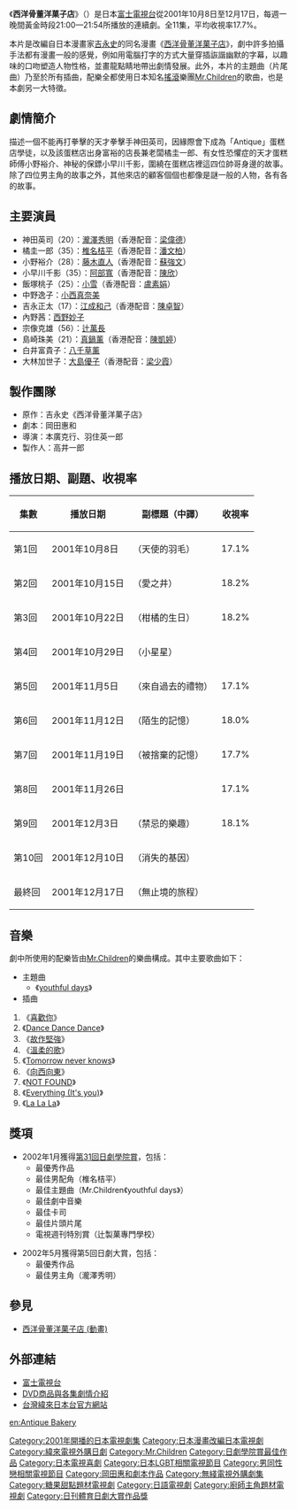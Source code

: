 {{電視節目信息框
| 顏色       = #FFFBD1
| 名稱       = 西洋骨董洋菓子店
| 原名       = {{lang|ja|アンティーク ～西洋骨董洋菓子店～}}
| 圖片       = 
| 圖說       = 
| 劇本       = [[岡田惠和|岡田惠和]]
| 原創       = [[吉永史|吉永史]]<br>《西洋骨董洋菓子店》
| 導演       = 本廣克行、羽住英一郎
| 演出       = [[瀧澤秀明|瀧澤秀明]]、[[椎名桔平|椎名桔平]]<br>[[藤木直人|藤木直人]]、[[阿部寬|阿部寬]]<br>[[小雪_(日本演員)|小雪]]
| 旁白       = 
| 主題曲     = [[Mr.Children|Mr.Children]]《[[youthful_days|youthful days]]》
| 片頭曲     = 
| 片尾曲     = 
| 作曲       = 
| 國家       = {{JPN}}
| 語言       = [[日語|日語]]
| 季數       = 1季
| 集數       = 全11集
| 執行製片   = 
| 製片人     = 高井一郎
| 監製   = 
| 副製片人   = 
| 共同製片人 = 
| 編審       = 
| 剪輯       = 
| 外景       = 
| 機位       = 
| 每集長     = 54分鐘（最終回加長15分鐘）
| 播出時間  = 週一 21:00 - 21:54
| 電視網     = [[富士電視台|富士電視台]]
| 視頻制式   = 
| 音頻制式   = 
| 首播國家   = {{JPN}}
| 開始       = 2001年10月8日
| 結束       = 12月17日
| 相關劇集   = [[你的甜品我的愛|你的甜品我的愛]]（泰國版）
| 中國大陸名稱 = 
| 臺灣名稱     = 
| 港澳名稱     = 
| 馬新名稱     = 
| 官方網站   = 
| tv_com_id  = http://www.fujitv.co.jp/b_hp/antique/
}}

《'''西洋骨董洋菓子店'''》（{{lang-ja|'''アンティーク ～西洋骨董洋菓子店～'''}}）是日本[[富士電視台|富士電視台]]從2001年10月8日至12月17日，每週一晚間黃金時段21:00—21:54所播放的連續劇。全11集，平均收視率17.7%。

本片是改編自日本漫畫家[[吉永史|吉永史]]的同名漫畫《[[西洋骨董洋菓子店|西洋骨董洋菓子店]]》，劇中許多拍攝手法都有漫畫一般的感覺，例如用電腦打字的方式大量穿插詼諧幽默的字幕，以趣味的口吻塑造人物性格，並畫龍點睛地帶出劇情發展。此外，本片的主題曲（片尾曲）乃至於所有插曲，配樂全都使用日本知名[[搖滾|搖滾]]樂團[[Mr.Children|Mr.Children]]的歌曲，也是本劇另一大特徵。

==劇情簡介==
描述一個不能再打拳擊的天才拳擊手神田英司，因緣際會下成為「Antique」蛋糕店學徒，以及該蛋糕店出身富裕的店長兼老闆橘圭一郎、有女性恐懼症的天才蛋糕師傅小野裕介、神秘的保鏢小早川千影，圍繞在蛋糕店裡這四位帥哥身邊的故事。除了四位男主角的故事之外，其他來店的顧客個個也都像是謎一般的人物，各有各的故事。

==主要演員==
*神田英司（20）：[[瀧澤秀明|瀧澤秀明]]（香港配音：[[梁偉德|梁偉德]]）
*橘圭一郎（35）：[[椎名桔平|椎名桔平]]（香港配音：[[潘文柏|潘文柏]]）
*小野裕介（28）：[[藤木直人|藤木直人]]（香港配音：[[蘇強文|蘇強文]]）
*小早川千影（35）：[[阿部寬|阿部寬]]（香港配音：[[陳欣_(配音員)|陳欣]]）
*飯塚桃子（25）：[[小雪_(日本演員)|小雪]]（香港配音：[[盧素娟|盧素娟]]）
*中野逸子：[[小西真奈美|小西真奈美]] 
*吉永正太（17）：[[江成和己|江成和己]]（香港配音：[[陳卓智|陳卓智]]）
*內野茜：[[西野妙子|西野妙子]] 
*宗像克雄（56）：[[辻萬長|辻萬長]] 
*島崎珠美（21）：[[真鍋香織|真鍋薰]]（香港配音：[[陳凱婷|陳凱婷]]）
*白井富貴子：[[八千草薰|八千草薰]] 
*大林加世子：[[大島優子|大島優子]]（香港配音：[[梁少霞|梁少霞]]）

==製作團隊==
*原作：吉永史《西洋骨董洋菓子店》
*劇本：岡田惠和
*導演：本廣克行、羽住英一郎
*製作人：高井一郎

==播放日期、副題、收視率==
{| class=wikitable border="1"
|-align=center
!集數||播放日期||副標題（中譯）||收視率
|-align=center
|第1回||2001年10月8日||{{lang|ja|天使の羽}}（天使的羽毛）||17.1%
|-align=center
|第2回||2001年10月15日||{{lang|ja|愛の井戸}}（愛之井）||18.2%
|-align=center
|第3回||2001年10月22日||{{lang|ja|シトラスの誕生日}}（柑橘的生日）||18.2%
|-align=center
|第4回||2001年10月29日||{{lang|ja|小さな星}}（小星星）||{{blue|16.3%}}
|-align=center
|第5回||2001年11月5日||{{lang|ja|過去からの贈り物}}（來自過去的禮物）||17.1%
|-align=center
|第6回||2001年11月12日||{{lang|ja|見知らぬ記憶}}（陌生的記憶）||18.0%
|-align=center
|第7回||2001年11月19日||{{lang|ja|捨てられた思い出}}（被捨棄的記憶）||17.7%
|-align=center
|第8回||2001年11月26日||{{lang|ja|告白}}||17.1%
|-align=center
|第9回||2001年12月3日||{{lang|ja|禁じられた歓び}}（禁忌的樂趣）||18.1%
|-align=center
|第10回||2001年12月10日||{{lang|ja|破滅への遺伝子}}（消失的基因）||{{red|18.5%}}
|-align=center
|最終回||2001年12月17日||{{lang|ja|終わりなき旅}}（無止境的旅程）||{{red|18.5%}}
|}

==音樂==
劇中所使用的配樂皆由[[Mr.Children|Mr.Children]]的樂曲構成。其中主要歌曲如下：

*主題曲
**《[[youthful_days|youthful days]]》 
*插曲
#《[[喜歡你_(Mr.Children單曲)|喜歡你]]》 
#《[[Atomic_Heart|Dance Dance Dance]]》
#《[[Q_(專輯)|故作堅強]]》 
#《[[溫柔的歌|溫柔的歌]]》
#《[[Tomorrow_never_knows_(Mr.Children單曲)|Tomorrow never knows]]》 
#《[[向西向東|向西向東]]》
#《[[NOT_FOUND_(單曲)|NOT FOUND]]》
#《[[Everything_(It's_you)|Everything (It's you)]]》
#《[[DISCOVERY_(Mr.Children專輯)|La La La]]》

==獎項==
*2002年1月獲得[[第31回日劇學院賞|第31回日劇學院賞]]，包括：
**最優秀作品
**最佳男配角（椎名桔平）
**最佳主題曲（Mr.Children《youthful days》）
**最佳劇中音樂
**最佳卡司
**最佳片頭片尾
**電視週刊特別賞（辻製菓專門學校）

*2002年5月獲得第5回日劇大賞，包括：
**最優秀作品
**最佳男主角（瀧澤秀明）

==參見==
*[[西洋骨董洋菓子店_(動畫)|西洋骨董洋菓子店 (動畫)]]

==外部連結==
* [http://www.fujitv.co.jp/index.html 富士電視台] {{Wayback|url=http://www.fujitv.co.jp/index.html |date=20160201164313 }}
* [https://web.archive.org/web/20071227164419/http://www.ponycanyon.co.jp/video/antique/index.html DVD商品與各集劇情介紹]
* [http://japan.videoland.com.tw/channel/20130404/default.asp 台灣緯來日本台官方網站] {{Wayback|url=http://japan.videoland.com.tw/channel/20130404/default.asp |date=20180929184031 }}

{{電視節目的變遷
| 電視台 = [[富士電視台|富士電視台]]
| 播放檔次 = [[月九|週一晚間九點劇場]]
| 節目名稱 = 西洋骨董洋菓子店
| 上一節目 = [[奉子成婚_(日本電視劇)|奉子成婚]]
| 下一節目 = [[超級奶爸|超級奶爸]]
}}
{{電視節目的變遷|
電視台={{flagicon|TWN}} 台灣 [[緯來日本台|緯來日本台]]| 
播放檔次=週一至五 22:00至00:00（一次播兩集）|
節目名稱=西洋古董洋菓子店<br />（2013.04.24 - 2013.05.01）|
上一節目=[[Orange_Days|Orange Days]]<br />（2013.04.16 - 2013.04.23）|
下一節目=[[PRICELESS人生無價|PRICELESS人生無價]]<br />（2013.05.02 - 2013.05.08）|
}}
{{富士電視台週一晚間九點連續劇}}
{{日劇學院賞最佳作品}}
{{日刊體育日劇大賞作品獎}}
{{Mr.Children}}

{{DEFAULTSORT:Antique Seiyou Kottouyougashiten}}
[[Category:2001年開播的日本電視劇集|Category:2001年開播的日本電視劇集]]
[[Category:日本漫畫改編日本電視劇|Category:日本漫畫改編日本電視劇]]
[[Category:緯來電視外購日劇|Category:緯來電視外購日劇]]
[[Category:Mr.Children|Category:Mr.Children]]
[[Category:日劇學院賞最佳作品|Category:日劇學院賞最佳作品]]
[[Category:日本電視喜劇|Category:日本電視喜劇]]
[[Category:日本LGBT相關電視節目|Category:日本LGBT相關電視節目]]
[[Category:男同性戀相關電視節目|Category:男同性戀相關電視節目]]
[[Category:岡田惠和劇本作品|Category:岡田惠和劇本作品]]
[[Category:無綫電視外購劇集|Category:無綫電視外購劇集]]
[[Category:糖果甜點題材電視劇|Category:糖果甜點題材電視劇]]
[[Category:日語電視劇|Category:日語電視劇]]
[[Category:廚師主角題材電視劇|Category:廚師主角題材電視劇]]
[[Category:日刊體育日劇大賞作品獎|Category:日刊體育日劇大賞作品獎]]

[[en:Antique_Bakery|en:Antique Bakery]]